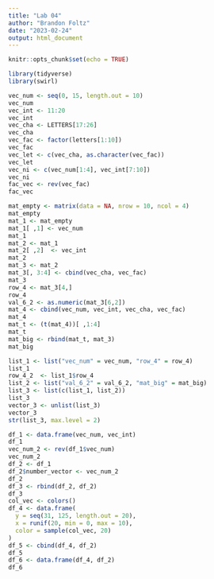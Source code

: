 ```yaml
---
title: "Lab 04"
author: "Brandon Foltz"
date: "2023-02-24"
output: html_document
---
```


```r
knitr::opts_chunk$set(echo = TRUE)
```

```r
library(tidyverse)
library(swirl)
```

```r
vec_num <- seq(0, 15, length.out = 10)
vec_num
vec_int <- 11:20
vec_int
vec_cha <- LETTERS[17:26]
vec_cha
vec_fac <- factor(letters[1:10])
vec_fac
vec_let <- c(vec_cha, as.character(vec_fac))
vec_let
vec_ni <- c(vec_num[1:4], vec_int[7:10])
vec_ni
fac_vec <- rev(vec_fac)
fac_vec
```

```r
mat_empty <- matrix(data = NA, nrow = 10, ncol = 4)
mat_empty
mat_1 <- mat_empty
mat_1[ ,1] <- vec_num
mat_1
mat_2 <- mat_1
mat_2[ ,2]  <- vec_int
mat_2
mat_3 <- mat_2
mat_3[, 3:4] <- cbind(vec_cha, vec_fac)
mat_3
row_4 <- mat_3[4,]
row_4
val_6_2 <- as.numeric(mat_3[6,2])
mat_4 <- cbind(vec_num, vec_int, vec_cha, vec_fac)
mat_4
mat_t <- (t(mat_4))[ ,1:4]
mat_t
mat_big <- rbind(mat_t, mat_3)
mat_big
```

```r
list_1 <- list("vec_num" = vec_num, "row_4" = row_4)
list_1
row_4_2  <- list_1$row_4
list_2 <- list("val_6_2" = val_6_2, "mat_big" = mat_big)
list_3 <- list(c(list_1, list_2))
list_3
vector_3 <- unlist(list_3)
vector_3
str(list_3, max.level = 2)
```

```r
df_1 <- data.frame(vec_num, vec_int)
df_1
vec_num_2 <- rev(df_1$vec_num)
vec_num_2
df_2 <- df_1
df_2$number_vector <- vec_num_2
df_2
df_3 <- rbind(df_2, df_2)
df_3
col_vec <- colors()
df_4 <- data.frame(
  y = seq(31, 125, length.out = 20),
  x = runif(20, min = 0, max = 10),
  color = sample(col_vec, 20)
)
df_5 <- cbind(df_4, df_2)
df_5
df_6 <- data.frame(df_4, df_2)
df_6
```


